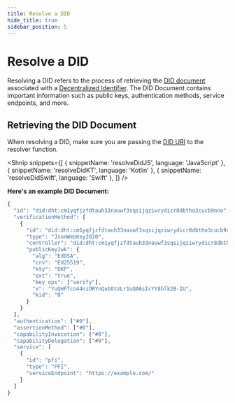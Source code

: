 ```yaml
---
title: Resolve a DID
hide_title: true
sidebar_position: 5
---
```


<LanguageSwitcher languages="JavaScript, Kotlin, Swift" />

# Resolve a DID

Resolving a DID refers to the process of retrieving the [DID document](/web5/decentralized-identifiers/did_documents) associated with a [Decentralized Identifier](/web5/decentralized-identifiers/what-are-dids). The DID Document contains important information such as public keys, authentication methods, service endpoints, and more. 


## Retrieving the DID Document

When resolving a DID, make sure you are passing the [DID URI](/web5/decentralized-identifiers/how-to-create-did#diddht) to the resolver function.

<Shnip
  snippets={[
    {
      snippetName: 'resolveDidJS',
      language: 'JavaScript'
    },
    {
      snippetName: 'resolveDidKT',
      language: 'Kotlin'
    },
    {
      snippetName: 'resolveDidSwift',
      language: 'Swift'
    },
  ]}
/>

**Here's an example DID Document:**

``` javascript
{
  "id": "did:dht:cm1yqfjzfdtauh33nauwf3sqsijqziwrydicr8dbtho3cucb9nno",
  "verificationMethod": [
    {
      "id": "did:dht:cm1yqfjzfdtauh33nauwf3sqsijqziwrydicr8dbtho3cucb9nno#0",
      "type": "JsonWebKey2020",
      "controller": "did:dht:cm1yqfjzfdtauh33nauwf3sqsijqziwrydicr8dbtho3cucb9nno",
      "publicKeyJwk": {
        "alg": "EdDSA",
        "crv": "Ed25519",
        "kty": "OKP",
        "ext": "true",
        "key_ops": ["verify"],
        "x": "YuQHFTco44nzORYnQubOtVLr1oQA6sIcYY8hlk2B-IU",
        "kid": "0"
      }
    }
  ],
  "authentication": ["#0"],
  "assertionMethod": ["#0"],
  "capabilityInvocation": ["#0"],
  "capabilityDelegation": ["#0"],
  "service": [
    {
      "id": "pfi",
      "type": "PFI",
      "serviceEndpoint": "https://example.com/"
    }
  ]
}
```

